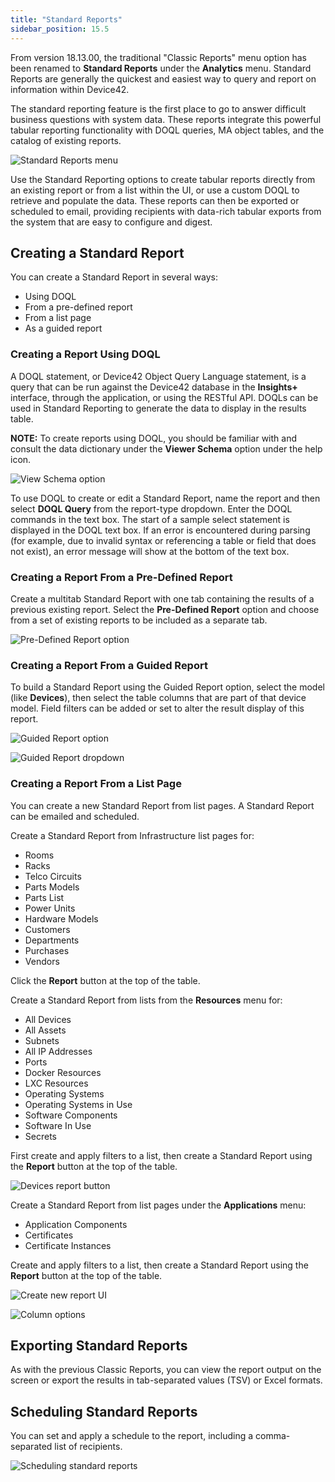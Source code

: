 ```yaml
---
title: "Standard Reports"
sidebar_position: 15.5
---
```


From version 18.13.00, the traditional "Classic Reports" menu option has been renamed to **Standard Reports** under the **Analytics** menu. Standard Reports are generally the quickest and easiest way to query and report on information within Device42. 

The standard reporting feature is the first place to go to answer difficult business questions with system data. These reports integrate this powerful tabular reporting functionality with DOQL queries, MA object tables, and the catalog of existing reports.

![Standard Reports menu](/assets/images/standard-reports/standard-report-menu.png)

Use the Standard Reporting options to create tabular reports directly from an existing report or from a list within the UI, or use a custom DOQL to retrieve and populate the data. These reports can then be exported or scheduled to email, providing recipients with data-rich tabular exports from the system that are easy to configure and digest.

## Creating a Standard Report

You can create a Standard Report in several ways:

- Using DOQL
- From a pre-defined report
- From a list page
- As a guided report

### Creating a Report Using DOQL

A DOQL statement, or Device42 Object Query Language statement, is a query that can be run against the Device42 database in the **Insights+** interface, through the application, or using the RESTful API. DOQLs can be used in Standard Reporting to generate the data to display in the results table.

**NOTE:** To create reports using DOQL, you should be familiar with and consult the data dictionary under the **Viewer Schema** option under the help icon.

![View Schema option](/assets/images/standard-reports/viewer-schema-option.png)

To use DOQL to create or edit a Standard Report, name the report and then select **DOQL Query** from the report-type dropdown. Enter the DOQL commands in the text box. The start of a sample select statement is displayed in the DOQL text box. If an error is encountered during parsing (for example, due to invalid syntax or referencing a table or field that does not exist), an error message will show at the bottom of the text box.

### Creating a Report From a Pre-Defined Report

Create a multitab Standard Report with one tab containing the results of a previous existing report. Select the **Pre-Defined Report** option and choose from a set of existing reports to be included as a separate tab.

![Pre-Defined Report option](/assets/images/standard-reports/pre-defined-report.png)

### Creating a Report From a Guided Report 

To build a Standard Report using the Guided Report option, select the model (like **Devices**), then select the table columns that are part of that device model. Field filters can be added or set to alter the result display of this report.

![Guided Report option](/assets/images/standard-reports/guided-report-option.png)

![Guided Report dropdown](/assets/images/standard-reports/guided-report-dropdown.png)

### Creating a Report From a List Page

You can create a new Standard Report from list pages. A Standard Report can be emailed and scheduled.

Create a Standard Report from Infrastructure list pages for:

- Rooms
- Racks
- Telco Circuits
- Parts Models
- Parts List
- Power Units
- Hardware Models
- Customers
- Departments
- Purchases
- Vendors 

Click the **Report** button at the top of the table.

Create a Standard Report from lists from the **Resources** menu for:

- All Devices
- All Assets
- Subnets
- All IP Addresses
- Ports
- Docker Resources
- LXC Resources
- Operating Systems
- Operating Systems in Use
- Software Components
- Software In Use
- Secrets 

First create and apply filters to a list, then create a Standard Report using the **Report** button at the top of the table.

![Devices report button](/assets/images/standard-reports/devices-report-button.png)

Create a Standard Report from list pages under the **Applications** menu: 

- Application Components
- Certificates
- Certificate Instances

Create and apply filters to a list, then create a Standard Report using the **Report** button at the top of the table.

![Create new report UI](/assets/images/standard-reports/create-new-report.png)

![Column options](/assets/images/standard-reports/create-new-report-columns.png)

## Exporting Standard Reports 

As with the previous Classic Reports, you can view the report output on the screen or export the results in tab-separated values (TSV) or Excel formats.

## Scheduling Standard Reports

You can set and apply a schedule to the report, including a comma-separated list of recipients.

![Scheduling standard reports](/assets/images/standard-reports/scheduling-standard-reports.png)
